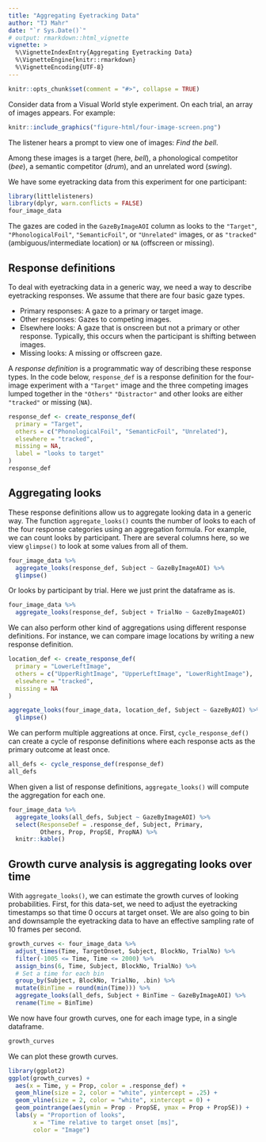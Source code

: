 ```yaml
---
title: "Aggregating Eyetracking Data"
author: "TJ Mahr"
date: "`r Sys.Date()`"
# output: rmarkdown::html_vignette
vignette: >
  %\VignetteIndexEntry{Aggregating Eyetracking Data}
  %\VignetteEngine{knitr::rmarkdown}
  %\VignetteEncoding{UTF-8}
---
```


```r
knitr::opts_chunk$set(comment = "#>", collapse = TRUE)
```

Consider data from a Visual World style experiment. On each trial, an array of
images appears. For example:

```r
knitr::include_graphics("figure-html/four-image-screen.png")
```

The listener hears a prompt to view one of images: _Find the bell_.

Among these images is a target (here, _bell_), a phonological competitor
(_bee_), a semantic competitor (_drum_), and an unrelated word (_swing_).

We have some eyetracking data from this experiment for one participant:

```r
library(littlelisteners)
library(dplyr, warn.conflicts = FALSE)
four_image_data
```

The gazes are coded in the `GazeByImageAOI` column as looks to the `"Target"`,
`"PhonologicalFoil"`, `"SemanticFoil"`, or `"Unrelated"` images, or as
`"tracked"` (ambiguous/intermediate location) or `NA` (offscreen or missing).


## Response definitions

To deal with eyetracking data in a generic way, we need a way to describe
eyetracking responses. We assume that there are four basic gaze types.

* Primary responses: A gaze to a primary or target image.
* Other responses: Gazes to competing images.
* Elsewhere looks: A gaze that is onscreen but not a primary or
  other response. Typically, this occurs when the participant is
  shifting between images.
* Missing looks: A missing or offscreen gaze.

A _response definition_ is a programmatic way of describing these response
types. In the code below, `response_def` is a response definition for the
four-image experiment with a `"Target"` image and the three competing images
lumped together in the `"Others"` `"Distractor"` and other looks are either
`"tracked"` or missing (`NA`).

```r
response_def <- create_response_def(
  primary = "Target",
  others = c("PhonologicalFoil", "SemanticFoil", "Unrelated"),
  elsewhere = "tracked",
  missing = NA,
  label = "looks to target"
)
response_def
```

## Aggregating looks

These response definitions allow us to aggregate looking data in a generic way.
The function `aggregate_looks()` counts the number of looks to each of the four
response categories using an aggregation formula. For example, we can count
looks by participant. There are several columns here, so we view `glimpse()` 
to look at some values from all of them.

```r
four_image_data %>% 
  aggregate_looks(response_def, Subject ~ GazeByImageAOI) %>% 
  glimpse()
```

Or looks by participant by trial. Here we just print the dataframe as is.

```r
four_image_data %>% 
  aggregate_looks(response_def, Subject + TrialNo ~ GazeByImageAOI)
```

We can also perform other kind of aggregations using different response
definitions. For instance, we can compare image locations by writing a new
response definition.

```r
location_def <- create_response_def(
  primary = "LowerLeftImage",
  others = c("UpperRightImage", "UpperLeftImage", "LowerRightImage"),
  elsewhere = "tracked",
  missing = NA
)

aggregate_looks(four_image_data, location_def, Subject ~ GazeByAOI) %>% 
  glimpse()
```

We can perform multiple aggreations at once. First, `cycle_response_def()` can
create a cycle of response definitions where each response acts as the primary
outcome at least once.

```r
all_defs <- cycle_response_def(response_def)
all_defs
```

When given a list of response definitions, `aggregate_looks()` will compute the
aggregation for each one.

```r
four_image_data %>% 
  aggregate_looks(all_defs, Subject ~ GazeByImageAOI) %>% 
  select(ResponseDef = .response_def, Subject, Primary, 
         Others, Prop, PropSE, PropNA) %>% 
  knitr::kable()
```

## Growth curve analysis is aggregating looks over time

With `aggregate_looks()`, we can estimate the growth curves of looking
probabilities. First, for this data-set, we need to adjust the eyetracking
timestamps so that time 0 occurs at target onset. We are also going to bin and
downsample the eyetracking data to have an effective sampling rate of 10 frames
per second.

```r
growth_curves <- four_image_data %>% 
  adjust_times(Time, TargetOnset, Subject, BlockNo, TrialNo) %>% 
  filter(-1005 <= Time, Time <= 2000) %>% 
  assign_bins(6, Time, Subject, BlockNo, TrialNo) %>% 
  # Set a time for each bin
  group_by(Subject, BlockNo, TrialNo, .bin) %>% 
  mutate(BinTime = round(min(Time))) %>% 
  aggregate_looks(all_defs, Subject + BinTime ~ GazeByImageAOI) %>% 
  rename(Time = BinTime)
```

We now have four growth curves, one for each image type, in a single dataframe.

```r
growth_curves
```

We can plot these growth curves.

```r
library(ggplot2)
ggplot(growth_curves) +
  aes(x = Time, y = Prop, color = .response_def) +
  geom_hline(size = 2, color = "white", yintercept = .25) +
  geom_vline(size = 2, color = "white", xintercept = 0) +
  geom_pointrange(aes(ymin = Prop - PropSE, ymax = Prop + PropSE)) +
  labs(y = "Proportion of looks",
       x = "Time relative to target onset [ms]",
       color = "Image")
```




